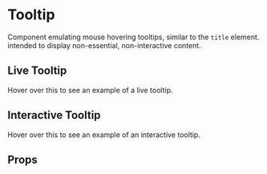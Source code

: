
<Meta title="Components/Tooltip" component={Tooltip} />

# Tooltip

Component emulating mouse hovering tooltips, similar to the `title` element. intended to display non-essential, non-interactive content.

## Live Tooltip

<Canvas>
  <Story name="live">
    <Tooltip content="default content">
      <span>Hover over this to see an example of a live tooltip.</span>
    </Tooltip>
  </Story>
</Canvas>

## Interactive Tooltip

<Canvas>
  <Story name="interactive">
    <Tooltip content="default content" interactive>
      <span>Hover over this to see an example of an interactive tooltip.</span>
    </Tooltip>
  </Story>
</Canvas>

## Props

<ArgsTable of={Tooltip} />
